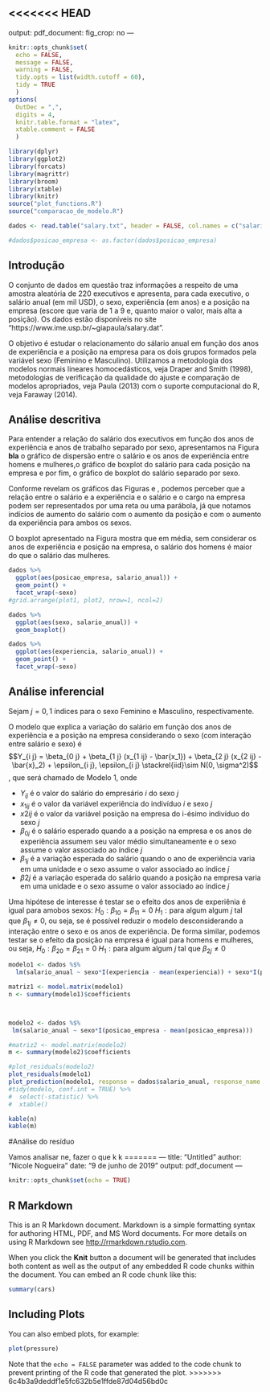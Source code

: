 <<<<<<< HEAD
--- 

output: 
  pdf_document:
    fig_crop: no
---

```r
knitr::opts_chunk$set(
  echo = FALSE, 
  message = FALSE,
  warning = FALSE,
  tidy.opts = list(width.cutoff = 60),
  tidy = TRUE
  )
options(
  OutDec = ",", 
  digits = 4, 
  knitr.table.format = "latex", 
  xtable.comment = FALSE
  )
```

```r
library(dplyr)
library(ggplot2)
library(forcats)
library(magrittr)
library(broom)
library(xtable)
library(knitr)
source("plot_functions.R")
source("comparacao_de_modelo.R")
```

```r
dados <- read.table("salary.txt", header = FALSE, col.names = c("salario_anual", "sexo", "posicao_empresa", "experiencia"))

#dados$posicao_empresa <- as.factor(dados$posicao_empresa)
```

## Introdução

O conjunto de dados em questão traz informações a respeito de uma amostra aleatória de 220 executivos e apresenta, para cada executivo, o salário anual (em mil USD), o sexo, experiência (em anos) e a posição na empresa (escore que varia de 1 a 9 e, quanto maior o valor, mais alta a posição). Os dados estão disponíveis no site "https://www.ime.usp.br/~giapaula/salary.dat".

O objetivo é estudar o relacionamento do sálario anual em função dos anos de experiência e a posição na empresa para os dois grupos formados pela variável sexo (Feminino e Masculino). Utilizamos a metodologia dos modelos normais lineares homocedásticos, veja
Draper and Smith (1998), metodologias de verificação da qualidade do ajuste e comparação de modelos apropriados, veja Paula (2013) com o suporte computacional do R, veja Faraway (2014).

## Análise descritiva

Para entender a relação do salário dos executivos em função dos anos de experiência e anos de trabalho separado por sexo, apresentamos na Figura **bla** o gráfico de dispersão entre o salário e os anos de experiência entre homens e mulheres,o gráfico de boxplot do salário para cada posição na empresa e por fim, o gráfico de boxplot do salário separado por sexo.

Conforme revelam os gráficos das Figuras \ref{fig:pos_sal} e \ref{fig:anos_sal}, podemos perceber que a relação entre o salário e a experiência e o salário e o cargo na empresa podem ser representados por uma reta ou uma parábola, já que notamos indícios de aumento do salário com o aumento da posição e com o aumento da experiência para ambos os sexos.

O boxplot apresentado na Figura \ref{fig:sex_sal} mostra que em média, sem considerar os anos de experiência e posição na empresa, o salário dos homens é maior do que o salário das mulheres.

```r
dados %>%
  ggplot(aes(posicao_empresa, salario_anual)) +
  geom_point() +
  facet_wrap(~sexo)
#grid.arrange(plot1, plot2, nrow=1, ncol=2)
```

```r
dados %>% 
  ggplot(aes(sexo, salario_anual)) +
  geom_boxplot()
```

```r
dados %>%
  ggplot(aes(experiencia, salario_anual)) +
  geom_point() + 
  facet_wrap(~sexo)
```

## Análise inferencial

<!--
- especificar o modelo
- análise(s) de resíduo(s)
- hipóteses de interesse (O NÍVEL DE SIGNIFICÂNCIA DEVE SER ESPECIFICADO NO RELATÓRIO)
-análise de multicolinearidade
- modelagem a heterocedasticidade
- gráficos e comentários
- deverão   ser   usadas   as metodologias constantes na questão
- caso o modelo usado não se adeque bem   aos   dados,   comentários   a   respeito   deverão   ser   feitos,   mencionando   que   outras metodologias devem ser utilizadas (não, necessariamente, precisa ser dito quais) -->

Sejam $j = 0, 1$ índices para o sexo Feminino e Masculino, respectivamente. 

O modelo que explica a variação do salário em função dos anos de experiência e a posição na empresa considerando o sexo (com interação entre salário e sexo) é 
$$Y_{i j} = \beta_{0 j} + \beta_{1 j} (x_{1 ij} - \bar{x_1}) + \beta_{2 j} (x_{2 ij} - \bar{x}_2)  + \epsilon_{i j}, \epsilon_{i j} \stackrel{iid}\sim N(0, \sigma^2)$$, que será chamado de Modelo 1, onde

- $Y_{i j}$ é o valor do salário do empresário $i$ do sexo $j$
- $x_{1 i j}$ é o valor da variável experiência do indivíduo $i$ e sexo $j$
- $x{2 ij}$ é o valor da variável posição na empresa do i-ésimo indivíduo do sexo $j$ 
- $\beta_{0 j}$ é o salário esperado quando a a posição na empresa e os anos de experiência assumem seu valor médio simultaneamente e o sexo assume o valor associado ao índice $j$
- $\beta_{1 j}$ é a variação esperada do salário quando o ano de experiência varia em uma unidade e o sexo assume o valor associado ao índice $j$
- $\beta{2 j}$ é a variação esperada do salário quando a posição na empresa varia em uma unidade e o sexo assume o valor associado ao índice $j$

Uma hipótese de interesse é testar se o efeito dos anos de experiênia é igual para amobos sexos: $H_0: \beta_{1 0} = \beta_{1 1} = 0$ \textit{versus} $H_1: \text{para algum algum} \ j \ \text{tal que} \ \beta_{1 j} \neq 0$, ou seja, se é possível reduzir o modelo desconsiderando a interação entre o sexo e os anos de experiência. De forma similar, podemos testar se o efeito da posição na empresa é igual para homens e mulheres, ou seja, $H_0: \beta_{2 0} = \beta_{2 1} = 0$ \textit{versus} $H_1: \text{para algum algum} \ j \ \text{tal que} \ \beta_{2 j} \neq 0$

```r
modelo1 <- dados %$%
  lm(salario_anual ~ sexo*I(experiencia - mean(experiencia)) + sexo*I(posicao_empresa - mean(posicao_empresa)))

matriz1 <- model.matrix(modelo1)
n <- summary(modelo1)$coefficients



modelo2 <- dados %$%
 lm(salario_anual ~ sexo*I(posicao_empresa - mean(posicao_empresa)))

#matriz2 <- model.matrix(modelo2)
m <- summary(modelo2)$coefficients
```

```r
#plot_residuals(modelo2)
plot_residuals(modelo1)
plot_prediction(modelo1, response = dados$salario_anual, response_name = "salario_anual")
#tidy(modelo, conf.int = TRUE) %>% 
#  select(-statistic) %>%
#  xtable()
```

```r
kable(n)
kable(m)
```

#Análise do resíduo 


 Vamos analisar ne, fazer o que k k 
<!--Uma hipótese de interesse é testar se os efeitos de VO2 são iguais para todas as etiologias: $H_0: \beta_{1 1} = ... = \beta_{1 4} = 0$ \textit{versus} $H_1: \text{para algum algum} \ j \ \text{tal que} \ \beta_{1 j} \neq 0$, ou seja, se é possível reduzir o modelo desconsiderando a interação entre carga e etiologia.

Nesse caso, o modelo que explica a variação do consumo de oxigênio (VO2) da carga de compensação respiratório (carga) considerando as etiologias de maneita aditiva (sem interações) é o Modelo 2: $Y_{i j} = \beta_{0 j} + \beta_{1} (x_{i j} - \bar{x}) + \epsilon_{i j}, \epsilon_{i j} \stackrel{iid}\sim N(0, \sigma^2)$, onde

- $Y_{i j}$ e $x_{i j}$ é o VO2 e a carga do i-ésimo indivíduo da j-ésima etiologia, respectivamente.
- $\beta_{0 j}$ é o VO2 esperado quando a carga assume seu valor médio e a etiologia assume o valor associado ao índice $j$
- $\beta_{1}$ é a variação esperada de VO2 quando a carga varia em uma unidade -->
=======
---
title: "Untitled"
author: "Nicole Nogueira"
date: "9 de junho de 2019"
output: pdf_document
---

```{r setup, include=FALSE}
knitr::opts_chunk$set(echo = TRUE)
```

## R Markdown

This is an R Markdown document. Markdown is a simple formatting syntax for authoring HTML, PDF, and MS Word documents. For more details on using R Markdown see <http://rmarkdown.rstudio.com>.

When you click the **Knit** button a document will be generated that includes both content as well as the output of any embedded R code chunks within the document. You can embed an R code chunk like this:

```{r cars}
summary(cars)
```

## Including Plots

You can also embed plots, for example:

```{r pressure, echo=FALSE}
plot(pressure)
```

Note that the `echo = FALSE` parameter was added to the code chunk to prevent printing of the R code that generated the plot.
>>>>>>> 6c4b3a9deddf1e5fc632b5e1ffde87d04d56bd0c
